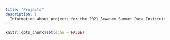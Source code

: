 ```yaml
---
title: "Projects"
description: |
  Information about projects for the 2021 Sewanee Summer Data Institute
---
```


```r
knitr::opts_chunk$set(echo = FALSE)
```

